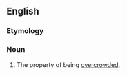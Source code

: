 ==English==

===Etymology===
{{suffix|overcrowded|ness|lang=en}}

===Noun===
{{en-noun|-}}

# The property of being [[overcrowded]].